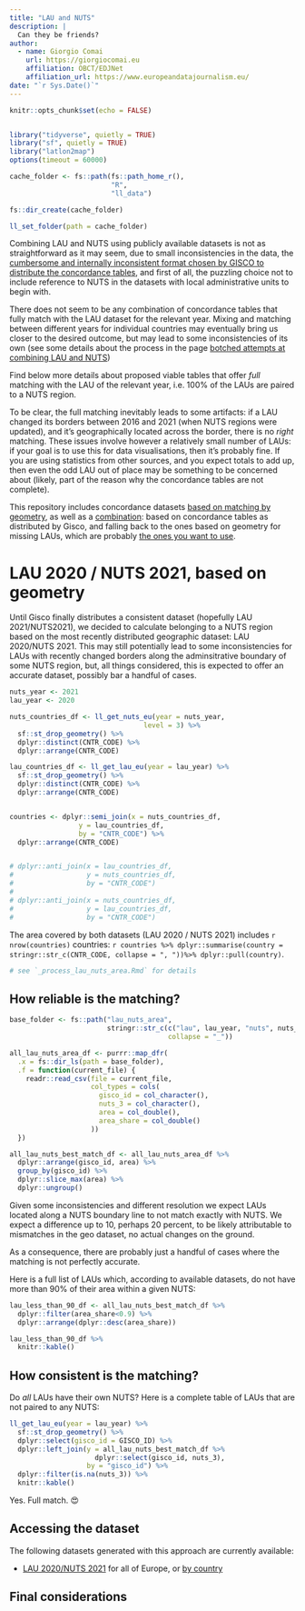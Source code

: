 ```yaml
---
title: "LAU and NUTS"
description: |
  Can they be friends?
author:
  - name: Giorgio Comai 
    url: https://giorgiocomai.eu
    affiliation: OBCT/EDJNet
    affiliation_url: https://www.europeandatajournalism.eu/
date: "`r Sys.Date()`"
---
```


```r
knitr::opts_chunk$set(echo = FALSE)


library("tidyverse", quietly = TRUE)
library("sf", quietly = TRUE)
library("latlon2map")
options(timeout = 60000)

cache_folder <- fs::path(fs::path_home_r(),
                         "R",
                         "ll_data")

fs::dir_create(cache_folder)

ll_set_folder(path = cache_folder)

```



Combining LAU and NUTS using publicly available datasets is not as straightforward as it may seem, due to small inconsistencies in the data, the [cumbersome and internally inconsistent format chosen by GISCO to distribute the concordance tables](https://ec.europa.eu/eurostat/web/nuts/local-administrative-units), and first of all, the puzzling choice not to include reference to NUTS in the datasets with local administrative units to begin with. 

There does not seem to be any combination of concordance tables that fully match with the LAU dataset for the relevant year. Mixing and matching between different years for individual countries may eventually bring us closer to the desired outcome, but may lead to some inconsistencies of its own (see some details about the process in the page [botched attempts at combining LAU and NUTS](lau_nuts_botched.html))

Find below more details about proposed viable tables that offer *full* matching with the LAU of the relevant year, i.e. 100% of the LAUs are paired to a NUTS region. 

To be clear, the full matching inevitably leads to some artifacts: if a LAU changed its borders between 2016 and 2021 (when NUTS regions were updated), and it's geographically located across the border, there is no *right* matching. These issues involve however a relatively small number of LAUs: if your goal is to use this for data visualisations, then it's probably fine. If you are using statistics from other sources, and you expect totals to add up, then even the odd LAU out of place may be something to be concerned about (likely, part of the reason why the concordance tables are not complete).

This repository includes concordance datasets [based on matching by geometry](https://github.com/EDJNet/lau_centres/tree/main/lau_nuts_concordance_by_geo), as well as a [combination](https://github.com/EDJNet/lau_centres/tree/main/lau_nuts_concordance_combo): based on concordance tables as distributed by Gisco, and falling back to the ones based on geometry for missing LAUs, which are probably [the ones you want to use](https://github.com/EDJNet/lau_centres/tree/main/lau_nuts_concordance_combo).


# LAU 2020 / NUTS 2021, based on geometry

Until Gisco finally distributes a consistent dataset (hopefully LAU 2021/NUTS2021), we decided to calculate belonging to a NUTS region based on the most recently distributed geographic dataset: LAU 2020/NUTS 2021. This may still potentially lead to some inconsistencies for LAUs with recently changed borders along the adminsitrative boundary of some NUTS region, but, all things considered, this is expected to offer an accurate dataset, possibly bar a handful of cases.  

```r
nuts_year <- 2021
lau_year <- 2020
```



```r
nuts_countries_df <- ll_get_nuts_eu(year = nuts_year,
                                 level = 3) %>% 
  sf::st_drop_geometry() %>% 
  dplyr::distinct(CNTR_CODE) %>% 
  dplyr::arrange(CNTR_CODE)

lau_countries_df <- ll_get_lau_eu(year = lau_year) %>% 
  sf::st_drop_geometry() %>% 
  dplyr::distinct(CNTR_CODE) %>% 
  dplyr::arrange(CNTR_CODE) 


countries <- dplyr::semi_join(x = nuts_countries_df,
                 y = lau_countries_df,
                 by = "CNTR_CODE") %>% 
  dplyr::arrange(CNTR_CODE) 


# dplyr::anti_join(x = lau_countries_df,
#                  y = nuts_countries_df,
#                  by = "CNTR_CODE")
# 
# dplyr::anti_join(x = nuts_countries_df,
#                  y = lau_countries_df,
#                  by = "CNTR_CODE")


```


The area covered by both datasets (LAU 2020 / NUTS 2021) includes `r nrow(countries)` countries: `r countries %>% dplyr::summarise(country = stringr::str_c(CNTR_CODE, collapse = ", "))%>% dplyr::pull(country)`. 

```r
# see `_process_lau_nuts_area.Rmd` for details

```



## How reliable is the matching?

```r

base_folder <- fs::path("lau_nuts_area",
                        stringr::str_c(c("lau", lau_year, "nuts", nuts_year, "area"),
                                       collapse = "_"))

all_lau_nuts_area_df <- purrr::map_dfr(
  .x = fs::dir_ls(path = base_folder),
  .f = function(current_file) {
    readr::read_csv(file = current_file,
                    col_types = cols(
                      gisco_id = col_character(),
                      nuts_3 = col_character(),
                      area = col_double(),
                      area_share = col_double()
                    )) 
  })

all_lau_nuts_best_match_df <- all_lau_nuts_area_df %>% 
  dplyr::arrange(gisco_id, area) %>% 
  group_by(gisco_id) %>% 
  dplyr::slice_max(area) %>% 
  dplyr::ungroup()

```

Given some inconsistencies and different resolution we expect LAUs located along a NUTS boundary line to not match exactly with NUTS. We expect a difference up to 10, perhaps 20 percent, to be likely attributable to mismatches in the geo dataset, no actual changes on the ground. 

As a consequence, there are probably just a handful of cases where the matching is not perfectly accurate.

Here is a full list of LAUs which, according to available datasets, do not have more than 90% of their area within a given NUTS:


```r
lau_less_than_90_df <- all_lau_nuts_best_match_df %>% 
  dplyr::filter(area_share<0.9) %>% 
  dplyr::arrange(dplyr::desc(area_share))

lau_less_than_90_df %>% 
  knitr::kable()
```


## How consistent is the matching?

Do *all* LAUs have their own NUTS? Here is a complete table of LAUs that are not paired to any NUTS:

```r
ll_get_lau_eu(year = lau_year) %>% 
  sf::st_drop_geometry() %>% 
  dplyr::select(gisco_id = GISCO_ID) %>% 
  dplyr::left_join(y = all_lau_nuts_best_match_df %>% 
                     dplyr::select(gisco_id, nuts_3),
                   by = "gisco_id") %>% 
  dplyr::filter(is.na(nuts_3)) %>% 
  knitr::kable()

```


Yes. Full match. 😍

## Accessing the dataset




The following datasets generated with this approach are currently available:

- [LAU 2020/NUTS 2021](lau_nuts_concordance_by_geo/lau_2020_nuts_2021_concordance_by_geo_eu/lau_2020_nuts_2021_concordance_by_geo_eu.csv) for all of Europe, or [by country](lau_nuts_concordance_by_geo/lau_2020_nuts_2021_concordance_by_geo)


## Final considerations

